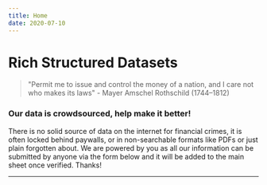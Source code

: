 ```yaml
---
title: Home
date: 2020-07-10
---
```


# Rich Structured Datasets

>"Permit me to issue and control the money of a nation, and I care not who makes its laws" - Mayer Amschel Rothschild (1744–1812)


### Our data is crowdsourced, help make it better! 
There is no solid source of data on the internet for financial crimes, 
it is often locked behind paywalls, or in non-searchable formats like PDFs
or just plain forgotten about. We are powered by you as all our information 
can be submitted by anyone via the form below and it will be added to the main 
sheet once verified. Thanks!

---




